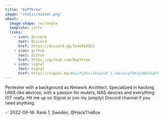 ```yaml
---
title: "0xPThree"
image: "static/avatar.png"
about:
  image-shape: rectangle
  template: jolla
  links:
    - icon: discord
      text: Discord
      href: https://discord.gg/Sa4mFEXGEz
    - icon: github
      text: Github
      href: https://github.com/0xpthree
    - icon: signal
      text: Signal
      href: https://signal.me/#eu/PjVScis0spvu9_S_xNysergThKuqsWQFOwQ7xisr7HJgaJT69xC0Ku2fo3Ng0B1
---
```


Pentester with a background as Network Architect. Specialized in hacking UNIX-like devices, with a passion for routers, NAS devices and everything IOT really. Hit me up on Signal or join my (_empty_) Discord channel if you need anything.

✅ 2022-09-16: Rank 1, Sweden, @HackTheBox
